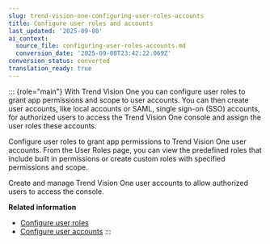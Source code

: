 ```yaml
---
slug: trend-vision-one-configuring-user-roles-accounts
title: Configure user roles and accounts
last_updated: '2025-09-08'
ai_context:
  source_file: configuring-user-roles-accounts.md
  conversion_date: '2025-09-08T23:42:22.069Z'
conversion_status: converted
translation_ready: true
---
```


::: {role="main"}
With Trend Vision One you can configure user roles to grant app permissions and scope to user accounts. You can then create user accounts, like local accounts or SAML, single sign-on (SSO) accounts, for authorized users to access the Trend Vision One console and assign the user roles these accounts.

Configure user roles to grant app permissions to Trend Vision One user accounts. From the User Roles page, you can view the predefined roles that include built in permissions or create custom roles with specified permissions and scope.

Create and manage Trend Vision One user accounts to allow authorized users to access the console.

**Related information**

- [Configure user roles](configuring-user-roles.md "Configure user roles to grant app permissions and scope to Trend Vision One user accounts when the user roles are assigned to a user account.Trend Vision One has built-in permissions for predefined roles and you can also create custom user roles.")
- [Configure user accounts](configuring-user-accounts.md "Create and manage accounts for authorized users to access the Trend Vision One console. Control or limit which screens and apps each account can access by assigning user roles and access levels.")
:::
